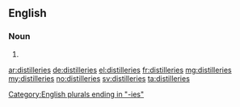==English==

===Noun===
{{head|en}}

# {{plural of|distillery}}

[[Category:English plurals ending in "-ies"]]

[[ar:distilleries]]
[[de:distilleries]]
[[el:distilleries]]
[[fr:distilleries]]
[[mg:distilleries]]
[[my:distilleries]]
[[no:distilleries]]
[[sv:distilleries]]
[[ta:distilleries]]